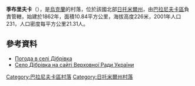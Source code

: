 {{coord|50|25|30|N|27|52|49|E|scale:30000|display=title}}

'''季布里夫卡'''（{{lang-uk|Дібрівка}}），是[[烏克蘭|烏克蘭]]的村落，位於該國北部[[日托米爾州|日托米爾州]]，由[[巴拉尼夫卡區|巴拉尼夫卡區]]負責管轄，始建於1862年，面積10.84平方公里，海拔高度226米，2001年人口231，人口密度每平方公里21.31人。

==參考資料==
* [http://weather.in.ua/ua/zhitomirskaja/6718 Погода в селі Дібрівка]{{Wayback|url=http://weather.in.ua/ua/zhitomirskaja/6718 |date=20180701222337 }}
* [http://w1.c1.rada.gov.ua/pls/z7503/A005?rdat1=11.09.2013&rf7571=8701 Село Дібрівка на сайті Верховної Ради України]{{Wayback|url=http://w1.c1.rada.gov.ua/pls/z7503/A005?rdat1=11.09.2013&rf7571=8701 |date=20180701222256 }}

{{DEFAULTSORT:Дібрівка}}
[[Category:巴拉尼夫卡區村落|Category:巴拉尼夫卡區村落]]
[[Category:日托米爾州村落|Category:日托米爾州村落]]


{{Zhytomyr-geo-stub}}